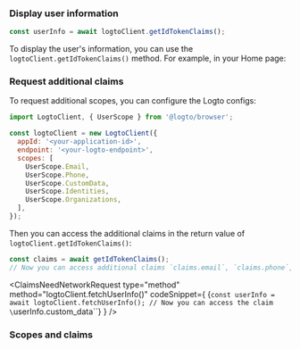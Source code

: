 

### Display user information

```js title="Home.js"
const userInfo = await logtoClient.getIdTokenClaims();
```

To display the user's information, you can use the `logtoClient.getIdTokenClaims()` method. For example, in your Home page:

### Request additional claims

<FindUserInfoMissing method="getIdTokenClaims()" />

<ScopesAndClaimsIntroduction />

To request additional scopes, you can configure the Logto configs:

```js title="index.js"
import LogtoClient, { UserScope } from '@logto/browser';

const logtoClient = new LogtoClient({
  appId: '<your-application-id>',
  endpoint: '<your-logto-endpoint>',
  scopes: [
    UserScope.Email,
    UserScope.Phone,
    UserScope.CustomData,
    UserScope.Identities,
    UserScope.Organizations,
  ],
});
```

Then you can access the additional claims in the return value of `logtoClient.getIdTokenClaims()`:

```ts
const claims = await getIdTokenClaims();
// Now you can access additional claims `claims.email`, `claims.phone`, etc.
```

<ClaimsNeedNetworkRequest
  type="method"
  method="logtoClient.fetchUserInfo()"
  codeSnippet={
    <CodeBlock language="js">{`const userInfo = await logtoClient.fetchUserInfo();
// Now you can access the claim \`userInfo.custom_data\``}</CodeBlock>
  }
/>

### Scopes and claims

<ScopesAndClaims />
